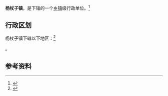 {{中国乡级行政区|21/13/82/104/000}}

'''杨杖子镇'''，是{{PRC admin/fullname|21/13/82/104/000|3}}下辖的一个[[乡镇|乡镇]]级行政单位。<ref>{{PRC admin/ref sgc|{{PRC admin/parent|21/13/82/104/000}}}}</ref>

== 行政区划 ==

杨杖子镇下辖以下地区：<ref>{{PRC admin/ref sgc|21/13/82/104/000}}</ref>

{{PRC admin/children|21/13/82/104/000}}。

== 参考资料 ==

{{reflist}}

{{行政区划小作品}}
{{PRC admin/navcat|21/13/82/104/000}}